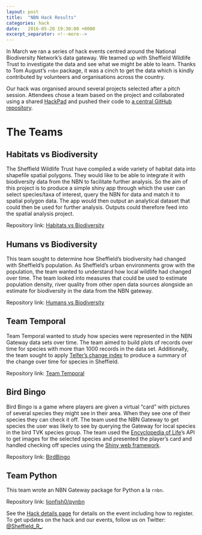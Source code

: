 ```yaml
---
layout: post
title:  "NBN Hack Results"
categories: hack
date:   2016-05-20 19:30:00 +0000
excerpt_separator: <!--more-->
---
```

In March we ran a series of hack events centred around the National Biodiversity Network's data gateway. We teamed up with Sheffield Wildlife Trust to investigate the data and see what we might be able to learn. Thanks to Tom August's `rnbn` package, it was a cinch to get the data which is kindly contributed by volunteers and organisations across the country.

Our hack was organised around several projects selected after a pitch session. Attendees chose a team based on the project and collaborated using a shared [HackPad](https://docs.google.com/document/d/19ctbFk6Y5Dt_YMxSEoWz0bsoIHgmCN8jUsUs3TU2qKI/edit) and pushed their code to [a central GitHub repository](https://github.com/SheffieldR/NBN_hack_series).

<!--more-->

# The Teams

## Habitats vs Biodiversity

The Sheffield Wildlife Trust have compiled a wide variety of habitat data into shapefile spatial polygons. They would like to be able to integrate it with biodiversity data from the NBN to facilitate further analysis. So the aim of this project is to produce a simple shiny app through which the user can select species/taxa of interest, query the NBN for data and match it to spatial polygon data. The app would then output an analytical dataset that could then be used for further analysis. Outputs could therefore feed into the spatial analysis project.

Repository link: [Habitats vs Biodiversity](https://github.com/SheffieldR/NBN_hack_series/tree/master/Habitats_Vs_Biodiversity)

## Humans vs Biodiversity

This team sought to determine how Sheffield's biodiversity had changed with Sheffield's population.  As Sheffield's urban environments grow with the population, the team wanted to understand how local wildlife had changed over time. The team looked into measures that could be used to estimate population density, river quality from other open data sources alongside an estimate for biodiversity in the data from the NBN gateway.

Repository link: [Humans vs Biodiversity](https://github.com/SheffieldR/NBN_hack_series/tree/master/Humans_Vs_Biodiversity)

## Team Temporal

Team Temporal wanted to study how species were represented in the NBN Gateway data sets over time. The team aimed to build plots of records over time for species with more than 1000 records in the data set. Additionally, the team sought to apply [Telfer's change index](https://github.com/BiologicalRecordsCentre/sparta/blob/master/R/telfer.R) to produce a summary of the change over time for species in Sheffield.

Repository link: [Team Temporal](https://github.com/SheffieldR/NBN_hack_series/tree/master/Team_Temporal)

## Bird Bingo

Bird Bingo is a game where players are given a virtual "card" with pictures of several species they might see in their area. When they see one of their species they can check it off. The team used the NBN Gateway to get species the user was likely to see by querying the Gateway for local species in the bird TVK species group. The team used the [Encyclopedia of Life](http://eol.org)'s API to get images for the selected species and presented the player's card and handled checking off species using the [Shiny web framework](http://shiny.rstudio.com).

Repository link: [BirdBingo](https://github.com/SheffieldR/NBN_hack_series/tree/master/BirdBingo)

## Team Python

This team wrote an NBN Gateway package for Python a la `rnbn`.

Repository link: [lionfish0/pynbn](https://github.com/lionfish0/pynbn)

See the [Hack details page](/nbn-hack/) for details on the event including how to register. To get updates on the hack and our events, follow us on Twitter: [@Sheffield\_R\_](https://twitter.com/Sheffield_R_).
